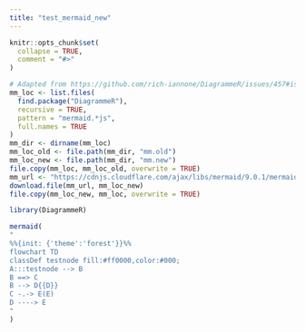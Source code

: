 ```yaml
---
title: "test_mermaid_new"
---
```


```r
knitr::opts_chunk$set(
  collapse = TRUE,
  comment = "#>"
)
```


```r
# Adapted from https://github.com/rich-iannone/DiagrammeR/issues/457#issuecomment-1109995343
mm_loc <- list.files(
  find.package("DiagrammeR"),
  recursive = TRUE,
  pattern = "mermaid.*js",
  full.names = TRUE
)
mm_dir <- dirname(mm_loc)
mm_loc_old <- file.path(mm_dir, "mm.old")
mm_loc_new <- file.path(mm_dir, "mm.new")
file.copy(mm_loc, mm_loc_old, overwrite = TRUE)
mm_url <- "https://cdnjs.cloudflare.com/ajax/libs/mermaid/9.0.1/mermaid.min.js"
download.file(mm_url, mm_loc_new)
file.copy(mm_loc_new, mm_loc, overwrite = TRUE)
```

```r
library(DiagrammeR)
```

```r
mermaid(
"
%%{init: {'theme':'forest'}}%%
flowchart TD
classDef testnode fill:#ff0000,color:#000;
A:::testnode --> B
B ==> C
B --> D{{D}}
C -.-> E(E)
D ----> E
"
)
```
